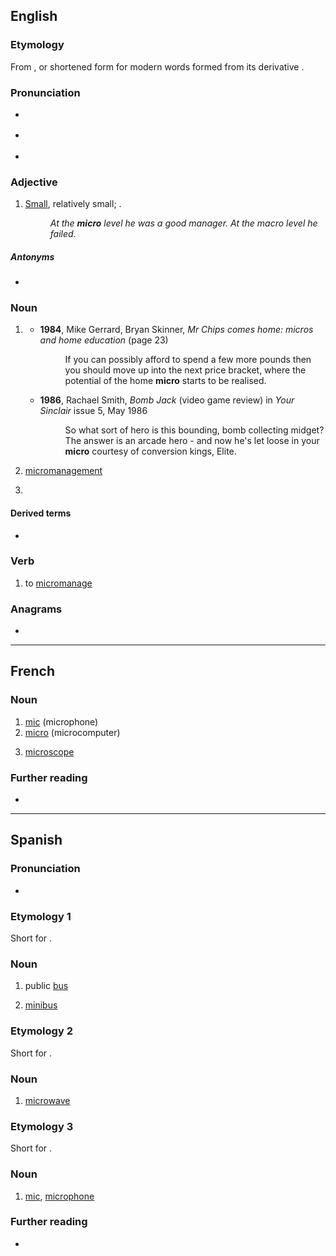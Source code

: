 {{also|Micro|micro-}}
==English==

===Etymology===
From {{der|en|grc|μικρός||small}}, or shortened form for modern words formed from its derivative {{m|en|micro-}}.

===Pronunciation===
* {{a|US}} {{IPA|en|/ˈmaɪ.kɹoʊ/}}
* {{a|UK}} {{IPA|en|/ˈmaɪ.kɹəʊ/}}
* {{audio|en|LL-Q1860 (eng)-Vealhurl-micro.wav |Audio (UK)}}

===Adjective===
{{en-adj}}

# [[small|Small]], relatively small; {{non-gloss definition|used to contrast levels of the noun modified}}.
#: ''At the '''micro''' level he was a good manager. At the macro level he failed.''

=====Antonyms=====
* {{l|en|macro}}

===Noun===
{{en-noun|~}}

# {{lb|en|computing|dated|countable}} {{form of|en|short form|microcomputer}}
#* '''1984''', Mike Gerrard, Bryan Skinner, ''Mr Chips comes home: micros and home education'' (page 23)
#*: If you can possibly afford to spend a few more pounds then you should move up into the next price bracket, where the potential of the home '''micro''' starts to be realised.
#* '''1986''', Rachael Smith, ''Bomb Jack'' (video game review) in ''Your Sinclair'' issue 5, May 1986
#*: So what sort of hero is this bounding, bomb collecting midget? The answer is an arcade hero - and now he's let loose in your '''micro''' courtesy of conversion kings, Elite.
# {{lb|en|gaming slang|uncountable}} [[micromanagement]]
# {{lb|en|colloquial|economics|uncountable}} {{clipping of|en|microeconomics}}

====Derived terms====
* {{sense|microcomputer}} {{l|en|micromania}}

===Verb===
{{en-verb|pres_3sg2=microes}}

# {{lb|en|gaming slang}} to [[micromanage]]

===Anagrams===
* {{anagrams|en|a=cimor|Romic|cormi|moric}}

----

==French==

===Noun===
{{fr-noun|m}}

# [[mic]] (microphone)
# [[micro#English|micro]] (microcomputer)
# {{gloss|obsolete}} [[microscope]]

===Further reading===
* {{R:TLFi}}

----

==Spanish==

===Pronunciation===
* {{es-IPA}}

===Etymology 1===
Short for {{m|es|microbús}}.

===Noun===
{{es-noun|m}}

# {{lb|es|Chile|Argentina}} public [[bus]]
#: {{syn|es|ómnibus|colectivo}}
# {{lb|es|Mexico}} [[minibus]]
#: {{syn|es|pesero|combi}}

===Etymology 2===
Short for {{m|es|microondas}}.

===Noun===
{{es-noun|m}}

# {{lb|es|Spain}} [[microwave]]

===Etymology 3===
Short for {{m|es|micrófono}}.

===Noun===
{{es-noun|m}}

# {{lb|es|Spain}} [[mic]], [[microphone]]

===Further reading===
* {{R:DRAE}}
